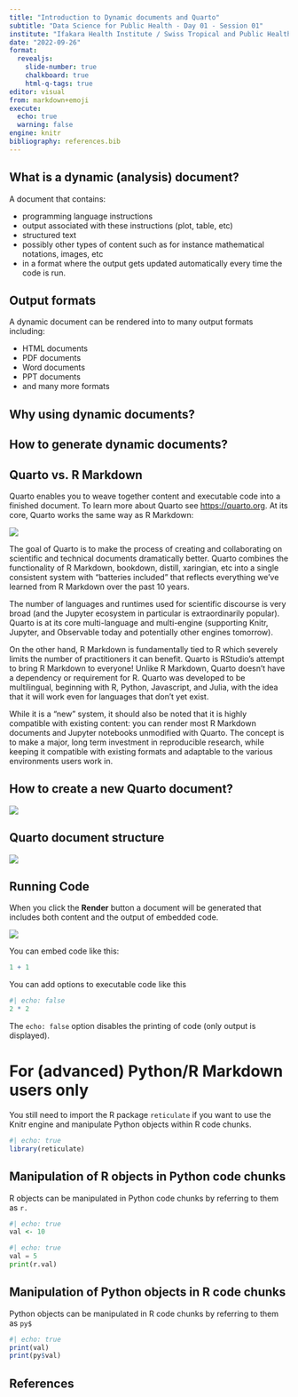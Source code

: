```yaml
---
title: "Introduction to Dynamic documents and Quarto"
subtitle: "Data Science for Public Health - Day 01 - Session 01"
institute: "Ifakara Health Institute / Swiss Tropical and Public Health Institute"
date: "2022-09-26"
format:
  revealjs:
    slide-number: true
    chalkboard: true
    html-q-tags: true
editor: visual
from: markdown+emoji
execute:
  echo: true
  warning: false
engine: knitr
bibliography: references.bib
---
```


## What is a dynamic (analysis) document?

A document that contains:

* programming language instructions
* output associated with these instructions (plot, table, etc)
* structured text
* possibly other types of content such as for instance mathematical notations, images, etc
* in a format where the output gets updated automatically every time the code is run.

## Output formats

A dynamic document can be rendered into to many output formats including:

* HTML documents
* PDF documents
* Word documents
* PPT documents
* and many more formats

## Why using dynamic documents?

## How to generate dynamic documents?

## Quarto vs. R Markdown

Quarto enables you to weave together content and executable code into a finished document. To learn more about Quarto see <https://quarto.org>. At its core, Quarto works the same way as R Markdown:

![](images/rstudio-qmd-how-it-works.png)

The goal of Quarto is to make the process of creating and collaborating on scientific and technical documents dramatically better. Quarto combines the functionality of R Markdown, bookdown, distill, xaringian, etc into a single consistent system with "batteries included" that reflects everything we've learned from R Markdown over the past 10 years.

The number of languages and runtimes used for scientific discourse is very broad (and the Jupyter ecosystem in particular is extraordinarily popular). Quarto is at its core multi-language and multi-engine (supporting Knitr, Jupyter, and Observable today and potentially other engines tomorrow).

On the other hand, R Markdown is fundamentally tied to R which severely limits the number of practitioners it can benefit. Quarto is RStudio's attempt to bring R Markdown to everyone! Unlike R Markdown, Quarto doesn't have a dependency or requirement for R. Quarto was developed to be multilingual, beginning with R, Python, Javascript, and Julia, with the idea that it will work even for languages that don't yet exist.

While it is a "new" system, it should also be noted that it is highly compatible with existing content: you can render most R Markdown documents and Jupyter notebooks unmodified with Quarto. The concept is to make a major, long term investment in reproducible research, while keeping it compatible with existing formats and adaptable to the various environments users work in.

## How to create a new Quarto document?

![](images/paste-B7A5D281.png)

## Quarto document structure

![](images/paste-64C26A24.png)

## Running Code

When you click the **Render** button a document will be generated that includes both content and the output of embedded code.

![](images/paste-81CB00A2.png)

You can embed code like this:

```r
1 + 1
```

You can add options to executable code like this

```r
#| echo: false
2 * 2
```

The `echo: false` option disables the printing of code (only output is displayed).

# For (advanced) Python/R Markdown users only

You still need to import the R package `reticulate` if you want to use the Knitr engine and manipulate Python objects within R code chunks.

```r
#| echo: true
library(reticulate)
```

## Manipulation of R objects in Python code chunks

R objects can be manipulated in Python code chunks by referring to them as `r.`

```r
#| echo: true
val <- 10
```

```python
#| echo: true
val = 5
print(r.val)
```

## Manipulation of Python objects in R code chunks

Python objects can be manipulated in R code chunks by referring to them as `py$`

```r
#| echo: true
print(val)
print(py$val)
```

## References
